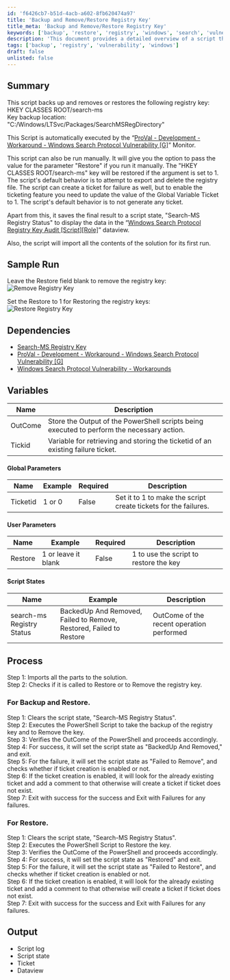 ```yaml
---
id: 'f6426cb7-b51d-4acb-a602-8fb620474a97'
title: 'Backup and Remove/Restore Registry Key'
title_meta: 'Backup and Remove/Restore Registry Key'
keywords: ['backup', 'restore', 'registry', 'windows', 'search', 'vulnerability']
description: 'This document provides a detailed overview of a script that backs up, removes, or restores the registry key HKEY_CLASSES_ROOT//search-ms. It outlines the script’s functionality, dependencies, and processes involved in executing the script, including options for manual execution and ticket creation for failures.'
tags: ['backup', 'registry', 'vulnerability', 'windows']
draft: false
unlisted: false
---
```

## Summary

This script backs up and removes or restores the following registry key:  
HKEY CLASSES ROOT/search-ms  
Key backup location:  
"C:/Windows/LTSvc/Packages/SearchMSRegDirectory"  

This Script is automatically executed by the “[ProVal - Development - Workaround - Windows Search Protocol Vulnerability [G]](https://proval.itglue.com/DOC-5078775-10080562)” Monitor.  

This script can also be run manually. It will give you the option to pass the value for the parameter "Restore" if you run it manually. The "HKEY CLASSES ROOT/search-ms" key will be restored if the argument is set to 1. The script's default behavior is to attempt to export and delete the registry file. The script can create a ticket for failure as well, but to enable the ticketing feature you need to update the value of the Global Variable Ticket to 1. The script's default behavior is to not generate any ticket.

Apart from this, it saves the final result to a script state, "Search-MS Registry Status" to display the data in the “[Windows Search Protocol Registry Key Audit [Script][Role]](https://proval.itglue.com/DOC-5078775-10080544)” dataview.  

Also, the script will import all the contents of the solution for its first run.

## Sample Run

Leave the Restore field blank to remove the registry key:  
![Remove Registry Key](../../../static/img/Workaround---Windows-Search-Protocol-Vulnerability/image_1.png)  

Set the Restore to 1 for Restoring the registry keys:  
![Restore Registry Key](../../../static/img/Workaround---Windows-Search-Protocol-Vulnerability/image_2.png)  

## Dependencies

- [Search-MS Registry Key](https://proval.itglue.com/DOC-5078775-10080552)
- [ProVal - Development - Workaround - Windows Search Protocol Vulnerability [G]](https://proval.itglue.com/DOC-5078775-10080562)
- [Windows Search Protocol Vulnerability - Workarounds](https://proval.itglue.com/DOC-5078775-10080462)

## Variables

| Name     | Description                                                                                     |
|----------|-------------------------------------------------------------------------------------------------|
| OutCome  | Store the Output of the PowerShell scripts being executed to perform the necessary action.     |
| Tickid   | Variable for retrieving and storing the ticketid of an existing failure ticket.                 |

#### Global Parameters

| Name     | Example    | Required | Description                                                  |
|----------|------------|----------|--------------------------------------------------------------|
| Ticketid | 1 or 0    | False    | Set it to 1 to make the script create tickets for the failures. |

#### User Parameters

| Name     | Example                   | Required | Description                     |
|----------|---------------------------|----------|---------------------------------|
| Restore  | 1 or leave it blank       | False    | 1 to use the script to restore the key |

#### Script States

| Name                       | Example                                    | Description                             |
|----------------------------|--------------------------------------------|-----------------------------------------|
| search-ms Registry Status  | BackedUp And Removed, Failed to Remove, Restored, Failed to Restore | OutCome of the recent operation performed |

## Process

Step 1: Imports all the parts to the solution.  
Step 2: Checks if it is called to Restore or to Remove the registry key.  

### For Backup and Restore.

Step 1: Clears the script state, "Search-MS Registry Status".  
Step 2: Executes the PowerShell Script to take the backup of the registry key and to Remove the key.  
Step 3: Verifies the OutCome of the PowerShell and proceeds accordingly.  
Step 4: For success, it will set the script state as "BackedUp And Removed," and exit.  
Step 5: For the failure, it will set the script state as "Failed to Remove", and checks whether if ticket creation is enabled or not.  
Step 6: If the ticket creation is enabled, it will look for the already existing ticket and add a comment to that otherwise will create a ticket if ticket does not exist.  
Step 7: Exit with success for the success and Exit with Failures for any failures.  

### For Restore.

Step 1: Clears the script state, "Search-MS Registry Status".  
Step 2: Executes the PowerShell Script to Restore the key.  
Step 3: Verifies the OutCome of the PowerShell and proceeds accordingly.  
Step 4: For success, it will set the script state as "Restored" and exit.  
Step 5: For the failure, it will set the script state as "Failed to Restore", and checks whether if ticket creation is enabled or not.  
Step 6: If the ticket creation is enabled, it will look for the already existing ticket and add a comment to that otherwise will create a ticket if ticket does not exist.  
Step 7: Exit with success for the success and Exit with Failures for any failures.  

## Output

- Script log
- Script state
- Ticket
- Dataview













